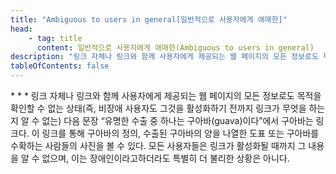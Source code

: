 ```yaml
---
title: "Ambiguous to users in general[일반적으로 사용자에게 애매한]"
head:
    - tag: title
      content: 일반적으로 사용자에게 애매한(Ambiguous to users in general)
description: "링크 자체나 링크와 함께 사용자에게 제공되는 웹 페이지의 모든 정보로도 목적을 확인할 수 없는 상태(즉, 비장애 사용자도 그것을 활성화하기 전까지 링크가 무엇을 하는지 알 수 없는)"
tableOfContents: false
---
```


<Badge text="WCAG2" variant="note" size="large" />
* * *
링크 자체나 링크와 함께 사용자에게 제공되는 웹 페이지의 모든 정보로도 목적을 확인할 수 없는 상태(즉, 비장애 사용자도 그것을 활성화하기 전까지 링크가 무엇을 하는지 알 수 없는)

<Card title="예제" icon="open-book">
다음 문장 “유명한 수출 중 하나는 구아바(guava)이다”에서 구아바는 링크다. 이 링크를 통해 구아바의 정의, 수출된 구아바의 양을 나열한 도표 또는 구아바를 수확하는 사람들의 사진을 볼 수 있다. 모든 사용자들은 링크가 활성화될 때까지 그 내용을 알 수 없으며, 이는 장애인이라고하더라도 특별히 더 불리한 상황은 아니다.
</Card>
